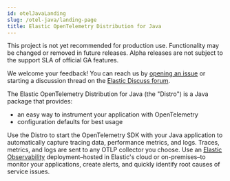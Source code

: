 ```yaml
---
id: otelJavaLanding
slug: /otel-java/landing-page
title: Elastic OpenTelemetry Distribution for Java
---
```


<DocCallOut color="warning" title="Alpha release">
  This project is not yet recommended for production use.
  Functionality may be changed or removed in future releases.
  Alpha releases are not subject to the support SLA of official GA features.

  We welcome your feedback! You can reach us by [opening an issue](https://github.com/elastic/elastic-otel-java/issues) or starting a discussion thread on the [Elastic Discuss forum](https://discuss.elastic.co/tags/c/observability/apm/58/java).
</DocCallOut>

The Elastic OpenTelemetry Distribution for Java (the "Distro") is a Java
package that provides:

- an easy way to instrument your application with OpenTelemetry
- configuration defaults for best usage

Use the Distro to start the OpenTelemetry SDK with your Java application to automatically
capture tracing data, performance metrics, and logs. Traces, metrics, and logs are sent
to any OTLP collector you choose. Use an [Elastic Observability](https://www.elastic.co/observability)
deployment–hosted in Elastic's cloud or on-premises–to monitor your applications, create alerts,
and quickly identify root causes of service issues.